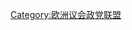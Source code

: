 {{navbox with collapsible groups
|title = [[欧洲议会党团]] 
|listclass = hlist
|name = 欧洲议会党团
|image =  
|state1 = uncollapsed
|list1  = 
* [[欧洲人民党党团|欧洲人民党]] (178)
* [[社会主义者和民主人士进步联盟]] (146)
* [[復興歐洲]] (98)
* [[绿党/欧洲自由联盟]] (73)
* [[認同與民主]] (72)
* [[歐洲保守派和改革主義者]] (61)
* [[歐洲聯合左翼/北歐綠色左翼]] (39)
* [[无所属议员]] (38)

[[File:EP seats map.svg|150px|center|]]

|group2 = 历史上的欧洲议会党团
|list2 = {{Navbox subgroup
|group1 = 极右翼/民族主义
|list1  =
* {{tsl|en|European Right (1984–1989)|欧洲右翼 (1984年)|欧洲右翼 (1984–1989)}}
* {{tsl|en|European Right (1989–1994)|欧洲右翼 (1989年)|欧洲右翼 (1989–1994)}}
* {{tsl|en|Identity, Tradition, Sovereignty|认同、传统、主权|认同、传统、主权 (2007)}}
* [[民族和自由欧洲|民族和自由欧洲 (2015-2019)]]

|group2 = 民族保守主义
|list2  =
* {{tsl|en|European Democratic Union|欧洲民主联盟 (1965年)|欧洲民主联盟 (1965–1973)}}
* {{tsl|en|European Progressive Democrats|欧洲进步民主党|欧洲进步民主党 (1973–1984)}}
* {{tsl|en|European Democratic Alliance|欧洲民主联盟 (1984年)|欧洲民主联盟 (1984–1995)}}
* {{tsl|en|Union for Europe|欧洲联盟 (党团)|欧洲联盟 (1995–1999)}}
* {{tsl|en|Union for Europe of the Nations |欧洲民族联盟|欧洲民族联盟 (1999–2009)}}

|group3 = 基督教民主主义/保守主义
|list3  =
* [[欧洲人民党党团|基督教民主黨 (1953–1979)]]
* [[欧洲人民党党团|歐洲人民黨 (1979–1999)]]
* {{tsl|en|European Conservatives|欧洲保守党|欧洲保守党 (1973–1979)}}
* {{tsl|en|European Democrats|欧州民主党|欧州民主党 (1979–1992)}}
* {{tsl|en|Forza Europa|欧洲力量|欧洲力量 (1994–1995)}}
* [[欧洲人民党党团|欧洲人民党-欧洲民主党 (1999–2009)]]

|group4 = 自由主义/中间主义
|list4  =
* {{tsl|en|European Liberal Democrat and Reform Party Group|欧洲自由民主改革党团|自由主义者和盟友 (1953–1976)}}
* {{tsl|en|European Liberal Democrat and Reform Party Group|欧洲自由民主改革党团|自由主义者和民主主义者 (1976–1985)}}
* {{tsl|en|European Liberal Democrat and Reform Party Group|欧洲自由民主改革党团|自由民主改革党团 (1985–1994)}}
* {{tsl|en|European Radical Alliance|欧洲激进联盟|欧洲激进联盟 (1994–1999)}}
* {{tsl|en|European Liberal Democrat and Reform Party Group|欧洲自由民主改革党团|欧洲自由民主改革党 (1994–2004)}}
* [[欧洲自由民主联盟党团|欧洲自由民主联盟党团 (2004-2019)]]

|group5 = 社会民主主义
|list5  =
* [[社会主义者和民主人士进步联盟|社會主義者 (1953–1993)]]
* [[社会主义者和民主人士进步联盟|歐洲社會黨 (1993-2009)]]

|group6 = 共产主义/极左翼
|list6  =
* [[共产党人和盟友党团|共产党人和盟友 (1973–1989)]]
* [[争取欧洲联合左翼党团|欧洲联合左翼 (1989–1993)]]
* [[左翼团结 (欧洲议会党团)|左翼团结 (1989–1994)]]
* [[欧洲联合左翼联盟党团|欧洲联合左翼 (1994–1995)]]

|group7 = 绿党/地区主义
|list7  =
* {{tsl|en|Rainbow Group (1984–1989)|彩虹党团 (1984年)|彩虹党团 (1984–1989)}}
* {{tsl|en|Rainbow Group (1989–1994)|彩虹党团 (1989年)|彩虹党团 (1989–1994)}}
* {{tsl|en|The Green Group in the European Parliament|欧洲议会绿色党团|绿色 (1989–1999)}}

|group8 = 欧洲怀疑主义
|list8  =
* {{tsl|en|Europe of Nations|民族欧洲|民族欧洲 (1994–1996)}}
* {{tsl|en|Independents for a Europe of Nations|争取民族欧洲独立人士|争取民族欧洲独立人士 (1996–1999)}}
* {{tsl|en|Europe of Democracies and Diversities|民主和多样欧洲|民主和多样欧洲 (1999–2004)}}
* {{tsl|en|Independence/Democracy|独立/民主|独立/民主 (2004–2009)}}
* [[自由和民主欧洲|自由和民主欧洲 (2009–2014)]]
* [[自由和直接民主欧洲|自由和直接民主欧洲 (2014-2019)]]

|group9 = 混合
|list9  =
* {{tsl|en|Technical Group of Independents (1979–1984)|独立人士技术组 (1979年)|独立人士技术组 (1979–1984)}}
* {{tsl|en|Technical Group of Independents (1999–2001)|独立人士技术组 (1999年)|独立人士技术组 (1999–2001)}}
}}
}}<noinclude>
[[Category:欧洲议会政党联盟]]

</noinclude>